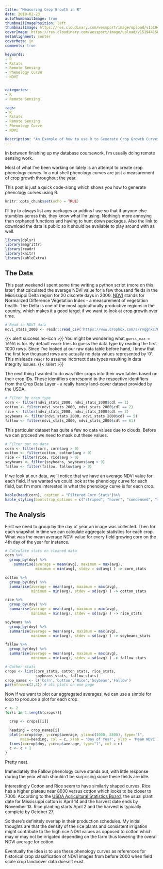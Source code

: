 ```yaml
---
title: "Measuring Crop Growth in R"
date: 2018-02-23
autoThumbnailImage: true
thumbnailImagePosition: left
thumbnailImage: https://res.cloudinary.com/wessport/image/upload/v1519442308/corn_m58ifg.png
coverImage: https://res.cloudinary.com/wessport/image/upload/v1519441582/field-corn-air-frisch-158827_dbs8ee.jpg
metaAlignment: center
coverMeta: in
comments: true

keywords:
- R
- Rstats
- Remote Sensing
- Phenology Curve
- NDVI


categories:
- R
- Remote Sensing

tags:
- R
- Rstats
- Remote Sensing
- Phenology Curve
- NDVI

Description: "An Example of how to use R to Generate Crop Growth Curves"
---
```



In between finishing up my database coursework, I'm usually doing remote sensing work.

Most of what I've been working on lately is an attempt to create crop phenology curves. In a nut shell phenology curves are just a measurement of crop growth throughout the year.

This post is just a quick code-along which shows you how to generate phenology curves using R.

```r
knitr::opts_chunk$set(echo = TRUE)
```


I'll try to always list any packages or addins I use so that if anyone else stumbles across this, they know what I'm using. Nothing's more annoying than orphaned functions and having to hunt down packages. Also the link to download the data is public so it should be available to play around with as well.

```r
library(dplyr)
library(magrittr)
library(readr)
library(knitr)
library(kableExtra)
```

## The Data ##

This past weekend I spent some time writing a python script (more on this later) that calculated the average NDVI value for a few thousand fields in the Mississippi Delta region for 20 discrete days in 2000. [NDVI](https://en.wikipedia.org/wiki/Normalized_difference_vegetation_index) stands for Normalized Difference Vegetation Index - a measurement of vegetation health. The Delta is one of the most agriculturally productive regions in the country, which makes it a good target if we want to look at crop growth over time.


```r

# Read in NDVI data
ndvi_stats_2000 <- readr::read_csv('https://www.dropbox.com/s/rvqgnxc70gv4bhl/ndvi_stats_2000.csv?dl=1', guess_max = 10001)
```

{{< alert success no-icon >}}
You might be wondering what `guess_max = 10001` is for. By default `readr` tries to guess the data type by reading the first 1000 rows. Since I've looked at our raw data table before hand, I know that the first few thousand rows are actually no data values represented by '0'. This misleads `readr` to assume incorrect data types resulting in data integrity issues.
{{< /alert >}}

The next thing I wanted to do was filter crops into their own tables based on their crop IDs. These identifiers correspond to the respective identifiers from the Crop Data Layer - a really handy land-cover dataset provided by the USDA.
```r
# Filter by crop type
corn <- filter(ndvi_stats_2000, ndvi_stats_2000$cdl == 1)
cotton <- filter(ndvi_stats_2000, ndvi_stats_2000$cdl == 2)
rice <- filter(ndvi_stats_2000, ndvi_stats_2000$cdl == 3)
soybeans <- filter(ndvi_stats_2000, ndvi_stats_2000$cdl == 5)
fallow <- filter(ndvi_stats_2000, ndvi_stats_2000$cdl == 61)
```

This particular dataset has quite a few no data values due to clouds. Before we can proceed we need to mask out these values.
```r
# Filter out no data
corn <- filter(corn, corn$avg > 0)
cotton <- filter(cotton, cotton$avg > 0)
rice <- filter(rice, rice$avg > 0)
soybeans <- filter(soybeans, soybeans$avg > 0)
fallow <- filter(fallow, fallow$avg > 0)
```


If we look at our data, we'll notice that we have an average NDVI value for each field. If we wanted we could look at the phenology curve for each field, but I'm more interested in what the phenology curve is for each crop.
```r
kable(head(corn), caption = "Filtered Corn Stats")%>%
kable_styling(bootstrap_options = c("striped", "hover", "condensed", "responsive"))
```

## The Analysis ##


First we need to group by the day of year an image was collected. Then for each snapshot in time we can calculate aggregate statistics for each crop. What was the mean average NDVI value for every field growing corn on the 4th day of the year for instance.
```r
# Calculate stats on cleaned data
corn %>%
  group_by(doy) %>%
    summarise(average = mean(avg), maximum = max(avg),
              minimum = min(avg), stdev = sd(avg) ) -> corn_stats

cotton %>%
  group_by(doy) %>%
  summarise(average = mean(avg), maximum = max(avg),
            minimum = min(avg), stdev = sd(avg) ) -> cotton_stats

rice %>%
  group_by(doy) %>%
  summarise(average = mean(avg), maximum = max(avg),
            minimum = min(avg), stdev = sd(avg) ) -> rice_stats

soybeans %>%
  group_by(doy) %>%
  summarise(average = mean(avg), maximum = max(avg),
            minimum = min(avg), stdev = sd(avg) ) -> soybeans_stats

fallow %>%
  group_by(doy) %>%
  summarise(average = mean(avg), maximum = max(avg),
            minimum = min(avg), stdev = sd(avg) ) -> fallow_stats

# Gather stats
crops <- list(corn_stats, cotton_stats, rice_stats,
              soybeans_stats, fallow_stats)
crop_names <- c('Corn','Cotton','Rice','Soybean','Fallow')
par(mfrow=c(2,3)) # all plots on one page
```


Now if we want to plot our aggregated averages, we can use a simple for loop to produce a plot for each crop.
```r
c <- 2
for(i in 1:length(crops)){

  crop <- crops[[i]]

  heading = crop_names[i]
  plot(x=crop$doy, y=crop$average, ylim=c(1000, 8500), type="l",
       main=heading, col = c, xlab = 'Day of Year', ylab = 'Mean NDVI')
  lines(x=crop$doy, y=crop$average, type="l", col = c)
  c <- c + 1
}
```
Pretty neat.

Immediately the Fallow phenology curve stands out, with little response during the year which shouldn't be surprising since these fields are idle.

Interestingly Cotton and Rice seem to have similarly shaped curves. Rice has a higher plateau near 8000 versus cotton which looks to be closer to 7000. According to the [USDA Agricultural Statistics Board](https://usda.mannlib.cornell.edu/usda/nass/planting/uph97.pdf), the usual plant date for Mississippi cotton is April 14 and the harvest date ends by November 13. Rice planting starts April 2 and the harvest is typically complete by October 27.

So there's definitely overlap in their production schedules. My initial thoughts are that the density of the rice plants and consistent irrigation might contribute to the high rice NDVI values as opposed to cotton which may or may not be irrigated depending on the farm thus lowering the overall NDVI average for cotton.

Eventually the idea is to use these phenology curves as references for historical crop classification of NDVI images from before 2000 when field scale crop landcover data doesn't exist.
